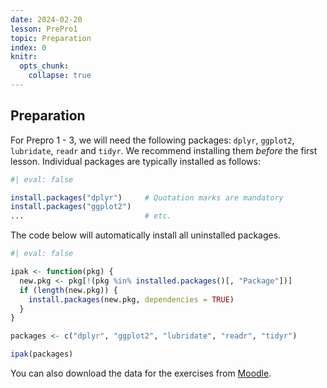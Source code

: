 ```yaml
---
date: 2024-02-20
lesson: PrePro1
topic: Preparation
index: 0
knitr:
  opts_chunk:
    collapse: true
---
```


## Preparation {#sec-prepro-preparation}

For Prepro 1 - 3, we will need the following packages: `dplyr`, `ggplot2`, `lubridate`, `readr` and `tidyr`. We recommend installing them *before* the first lesson. Individual packages are typically installed as follows:

```r
#| eval: false

install.packages("dplyr")     # Quotation marks are mandatory
install.packages("ggplot2")
...                           # etc.
```

The code below will automatically install all uninstalled packages.

```r
#| eval: false

ipak <- function(pkg) {
  new.pkg <- pkg[!(pkg %in% installed.packages()[, "Package"])]
  if (length(new.pkg)) {
    install.packages(new.pkg, dependencies = TRUE)
  }
}

packages <- c("dplyr", "ggplot2", "lubridate", "readr", "tidyr")

ipak(packages)
```

You can also download the data for the exercises from [Moodle]().